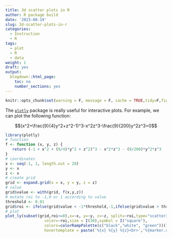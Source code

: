 ```yaml
---
title: 3d scatter plots in R
author: R package build
date: '2023-08-19'
slug: 3d-scatter-plots-in-r
categories:
  - Instruction
  - R
tags:
  - plot
  - R
  - data
weight: 1
draft: yes
output:
  blogdown::html_page:
    toc: no
    number_sections: yes
---
```


```r
knitr::opts_chunk$set(warning = F, message = F, cache = TRUE,tidy=F,fig.align='center',fig.showtext=TRUE,results="hold",fig.show = "hold")
```

The [`plotly`](https://plotly.com/r/3d-scatter-plots/) package is really useful for interactive plots. For example, we can plot the following function:

$$(x^2+\frac{9}{4}y^2+z^2-1)^3-x^2z^3-\frac{9}{200}y^2z^3=0$$

```r
library(plotly)
# function
f <- function (x, y, z) {
   return (-1 + x^2 + (9/4)*y^2 + z^2)^3 - x^2*z^3 - (9/200)*y^2*z^3
}
# coordinates
x <- seq(-1, 1, length.out = 20)
y <- x
z <- x
# create grid
grid <- expand.grid(x = x, y = y, z = z)
# value
grid$value <- with(grid, f(x,y,z))
# mutate roi to -1,0 or 1 according to value
threshold <- 0.01
grid$roi <- ifelse(grid$value < -1*threshold,-1,ifelse(grid$value > threshold,1,0))
# plot
plot_ly(subset(grid,roi<=0),x=~x, y=~y, z=~z, split=~roi,type="scatter3d", mode="markers",
                 color=~roi,size = I(30),symbol = I("square"),
                 colors=colorRampPalette(c("black","white", "green"))(11)[c(3,7)], 
                 hovertemplate = paste('%{x} %{y} %{z}<br>','%{marker.color:.2f}'))%>% hide_colorbar()

```

